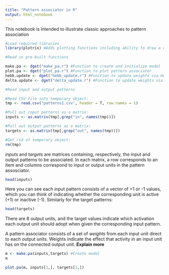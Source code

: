 ```yaml
---
title: "Pattern associator in R"
output: html_notebook
---
```

This notebook is intended to illustrate classic approaches to pattern association


```r
#Load required libraries
library(plotrix) #Adds plotting functions including ability to draw a circle easily

#Read in pre-built functions

make.pa <- dget("make_pa.r") #Function to create and initialize model
plot.pa <- dget("plot_pa.r") #Function to plot pattern associator
hebb.update <- dget("hebb_update.r") #Function to update weights via Hebb rule.
delta.update <- dget("delta_update.r") #Function to update weights via delta rule.

#Read input and output patterns

#Read CSV file into temporary object:
tmp <- read.csv("patterns1.csv", header = T, row.names = 1)

#Pull out input patterns as a matrix:
inputs <- as.matrix(tmp[,grep("in", names(tmp))])

#Pull out output patterns as a matrix:
targets <- as.matrix(tmp[,grep("out", names(tmp))])

#Get rid of temporary object:
rm(tmp)
```

_inputs_ and _targets_ are matrices containing, respectively, the input and output patterns to be associated. In each matrix, a row corresponds to an item and columns correspond to input or output units in the pattern assosciator.
```r
head(inputs)
```
Here you can see each input pattern consists of a vector of +1 or -1 values, which you can think of indicating whether the corresponding unit is active (+1) or inactive (-1). Similarly for the target patterns:
```r
head(targets)
```
There are 8 output units, and the target values indicate which activation each output unit should adopt when given the corresponding input pattern.

A pattern associator consists of a set of _weights_ from each input unit direct to each output units. Weights indicate the effect that activity in an input unit has on the connected output unit. **Explain more**

```r
m <- make.pa(inputs,targets) #Create model
m
```

```r
plot.pa(m, inputs[1,], targets[1,])

```

